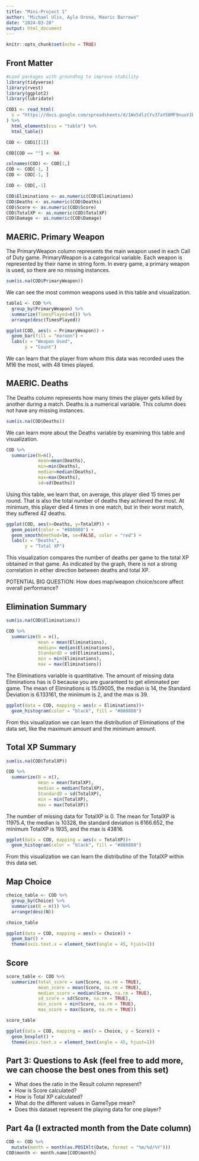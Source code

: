 ---
title: "Mini-Project 1"
author: "Michael Ulis, Ayla Orona, Maeric Barrows"
date: "2024-03-28"
output: html_document
---

```{r setup, include=FALSE}
knitr::opts_chunk$set(echo = TRUE)
```

## Front Matter
```{r loadPackages, message = FALSE, warning=FALSE}
#Load packages with groundhog to improve stability
library(tidyverse)
library(rvest)
library(ggplot2)
library(lubridate)
```

```{r}
COD1 <- read_html(
  x = "https://docs.google.com/spreadsheets/d/1Wv5dlzCYv37aY58MF9nuuYJbHRBWm_dQ/edit?usp=sharing&ouid=106338911046216482900&rtpof=true&sd=true"
) %>%
  html_elements(css = "table") %>%
  html_table()
```

```{r}
COD <- COD1[[1]]
```

```{r}
COD[COD == ""] <- NA
```

```{r}
colnames(COD) <- COD[1,]
COD <- COD[-1, ]
COD <- COD[-1, ]
```

```{r}
COD <- COD[,-1]
```

```{r}
COD$Eliminations <- as.numeric(COD$Eliminations)
COD$Deaths <- as.numeric(COD$Deaths)
COD$Score <- as.numeric(COD$Score)
COD$TotalXP <- as.numeric(COD$TotalXP)
COD$Damage <- as.numeric(COD$Damage)
```

## MAERIC. Primary Weapon
The PrimaryWeapon column represents the main weapon used in each Call of Duty game. PrimaryWeapon is a categorical variable. Each weapon is represented by their name in string form. In every game, a primary weapon is used, so there are no missing instances.

```{r Missing Instances of PrimaryWeapon}
sum(is.na(COD$PrimaryWeapon))
```

We can see the most common weapons used in this table and visualization.

```{r PrimaryWeapon Table}
table1 <- COD %>%
  group_by(PrimaryWeapon) %>%
  summarize(TimesPlayed=n()) %>%
  arrange(desc(TimesPlayed))
```

```{r}
ggplot(COD, aes(x = PrimaryWeapon)) +
  geom_bar(fill = "maroon") +
  labs(x = "Weapon Used",
       y = "Count")
```

We can learn that the player from whom this data was recorded uses the M16 the most, with 48 times played.

## MAERIC. Deaths
The Deaths column represents how many times the player gets killed by another during a match. Deaths is a numerical variable. This column does not have any missing instances.

```{r}
sum(is.na(COD$Deaths))
```
We can learn more about the Deaths variable by examining this table and visualization.

```{r}
COD %>%
  summarize(N=n(),
            mean=mean(Deaths),
            min=min(Deaths),
            median=median(Deaths),
            max=max(Deaths),
            sd=sd(Deaths))
```
Using this table, we learn that, on average, this player died 15 times per round. That is also the total number of deaths they achieved the most. At minimum, this player died 4 times in one match, but in their worst match, they suffered 42 deaths.

```{r}
ggplot(COD, aes(x=Deaths, y=TotalXP)) +
  geom_point(color = "#880808") +
  geom_smooth(method=lm, se=FALSE, color = "red") +
  labs(x = "Deaths",
       y = "Total XP")
```
This visualization compares the number of deaths per game to the total XP obtained in that game. As indicated by the graph, there is not a strong correlation in either direction between deaths and total XP.



POTENTIAL BIG QUESTION: How does map/weapon choice/score affect overall performance?


## Elimination Summary
```{r}
sum(is.na(COD$Eliminations))
```

```{r}

COD %>%
  summarize(N = n(),
            mean = mean(Eliminations),
            median= median(Eliminations),
            StandardD = sd(Eliminations),
            min = min(Eliminations),
            max = max(Eliminations))

```
The Eliminations variable is quantitative. The amount of missing data Eliminations has is 0 because you are guaranteed to get eliminated per game. The mean of Eliminations is 15.09005, the median is 14, the Standard Deviation is 6.133161, the minimum is 2, and the max is 39.

```{r}
ggplot(data = COD, mapping = aes(x = Eliminations))+
  geom_histogram(color = "black", fill = "#880808")
```

From this visualization we can learn the distribution of Eliminations of the data set, like the maximum amount and the minimum amount.

## Total XP Summary
```{r}
sum(is.na(COD$TotalXP))
```
```{r}
COD %>%
  summarize(N = n(),
            mean = mean(TotalXP),
            median = median(TotalXP),
            StandardD = sd(TotalXP),
            min = min(TotalXP),
            max = max(TotalXP))
```
The number of missing data for TotalXP is 0. The mean for TotalXP is 11975.4, the median is 10328, the standard deviation is 6166.652, the minimum TotalXP is 1935, and the max is 43816.

```{r}
ggplot(data = COD, mapping = aes(x = TotalXP))+
  geom_histogram(color = "black", fill = "#880808")
```

From this visualization we can learn the distributino of the TotalXP within this data set. 

## Map Choice

```{r}
choice_table <- COD %>%
  group_by(Choice) %>%
  summarise(N = n()) %>%
  arrange(desc(N))

choice_table
```

```{r}
ggplot(data = COD, mapping = aes(x = Choice)) +
  geom_bar() + 
  theme(axis.text.x = element_text(angle = 45, hjust=1))
```

## Score

```{r}
score_table <- COD %>%
  summarize(total_score = sum(Score, na.rm = TRUE),
            mean_score = mean(Score, na.rm = TRUE),
            median_score = median(Score, na.rm = TRUE),
            sd_score = sd(Score, na.rm = TRUE),
            min_score = min(Score, na.rm = TRUE),
            max_score = max(Score, na.rm = TRUE))

score_table
```

```{r}
ggplot(data = COD, mapping = aes(x = Choice, y = Score)) + 
  geom_boxplot() +
  theme(axis.text.x = element_text(angle = 45, hjust=1))
```

## Part 3: Questions to Ask (feel free to add more, we can choose the best ones from this set)
- What does the ratio in the Result column represent?
- How is Score calculated?
- How is Total XP calculated?
- What do the different values in GameType mean?
- Does this dataset represent the playing data for one player?

## Part 4a (I extracted month from the Date column)
```{r}
COD <- COD %>%
  mutate(month = month(as.POSIXlt(Date, format = "%m/%d/%Y")))
COD$month <- month.name[COD$month]
```
